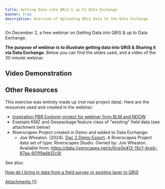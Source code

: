 ```yaml
---
title: Getting Data into QRiS & up to Data Exchange
banner: true
description: Overview of Uploading QRiS Data to the Data Exchange 
---
```


On December 2, a free webinar on Getting Data into QRiS & up to Data Exchange.  

**The purpose of webinar is to illustrate getting data into QRiS & Sharing it via Data Exchange**. Below you can find the slides used, and a video of the 30 minute webinar. 

<GoogleSlides
  src="https://docs.google.com/presentation/d/e/2PACX-1vS2PyhUJIvTFq_I-CcOg9gl3EefGceuf_TXunnLbxzjaOJx1C029yoUco8XFif2h7FGsdaLiUS5BLTk/embed?start=true&amp;loop=false&amp;delayms=3000"
  width={800}
  height={600}
/>

## Video Demonstration

<YouTubeEmbed videoId="u2bqHP2MbiU" />

## Other Resources

This exercise was entirely made up (not real project data). Here are the resources used and created in the webinar:

- [Inspiration PBR Explorer project for webinar from BLM and NDOW](https://pbr.riverscapes.net/project/2ab0ce76-32a6-11e9-07a4-0710ff46da13)
- Example KMZ and Geopackage feature class of "existing" field data (see attachment below)
- Riverscapes Project created in Demo and  added to Data Exchange:
    - Joe Wheaton. (2024). [Dec 2 Demo Export](https://data.riverscapes.net/p/6ce0e412-15c1-4ceb-87aa-601f9a6b12c9/). A Riverscapes Project data set of type: Riverscapes Studio. Owned by: Joe Wheaton. Available from: https://data.riverscapes.net/p/6ce0e412-15c1-4ceb-87aa-601f9a6b12c9/ 


See also: 

[How do I bring in data from a field survey or existing layer to QRiS](https://riverscapes.freshdesk.com/support/solutions/articles/153000225642-how-do-i-bring-in-data-from-a-field-survey-or-existing-layer-to-qris-)

[Attachments (1)](https://riverscapes.freshdesk.com/helpdesk/attachments/153035768871)

